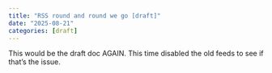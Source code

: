 ```yaml
---
title: "RSS round and round we go [draft]"
date: "2025-08-21"
categories: [draft]
---
```


This would be the draft doc AGAIN. This time disabled the old feeds to see if that's the issue.